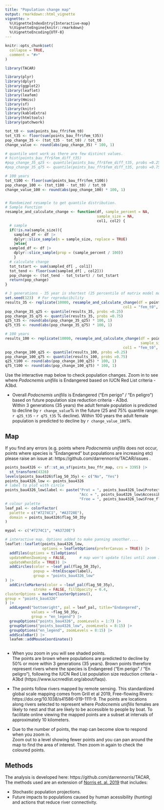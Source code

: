 ```yaml
---
title: "Population change map"
output: rmarkdown::html_vignette
vignette: >
  %\VignetteIndexEntry{Interactive-map}
  %\VignetteEngine{knitr::rmarkdown}
  %\VignetteEncoding{UTF-8}
---
```


```r
knitr::opts_chunk$set(
  collapse = TRUE,
  comment = "#>"
)
```

<!-- Google Translate widget -->
<div id="google_translate_element" style="float: right;"></div>
<script type="text/javascript">
function googleTranslateElementInit() {
  new google.translate.TranslateElement({pageLanguage: 'en', includedLanguages: 'ar,bn,pt,en,nl,es,fr,de,it,iw,hi,ja,ko,zh-CN'}, 'google_translate_element');
}
</script>
<script type="text/javascript" src="//translate.google.com/translate_a/element.js?cb=googleTranslateElementInit"></script>


```r
library(TACAR)
```


```r
library(plyr)
library(dplyr)
library(ggplot2)
library(leaflet)
library(leafem)
library(Hmisc)
library(sf)
library(knitr)
library(kableExtra)
library(htmltools) 
library(patchwork)
```

```r
tot_t0 <- sum(points_bau_ffr$fem_t0)
tot_t35 <- floor(sum(points_bau_ffr$fem_t35))
pop_change_35 <- (tot_t35 - tot_t0) / tot_t0 
change_value <- round(abs(pop_change_35) * 100, 1)

# quantile wont work as there are few distinct values.
# hist(points_bau_ffr$fem_diff_t35)
#pop_change_35_q25 <- quantile(points_bau_ffr$fem_diff_t35, probs =0.25)
#pop_change_35_q75 <- quantile(points_bau_ffr$fem_diff_t35, probs =0.75)

# 100 years
tot_t100 <- floor(sum(points_bau_ffr$fem_t100))
pop_change_100 <- (tot_t100 - tot_t0) / tot_t0 
change_value_100 <- round(abs(pop_change_100) * 100, 1)


# Randomized resample to get quantile distribution.
# Sample Function
resample_and_calculate_change <- function(df, sample_percent = NA, 
                                          sample_size = NA, 
                                          col1, col2) {
  # sample
  if(!is.na(sample_size)){ 
    sampled_df <- df |> 
    dplyr::slice_sample(n = sample_size, replace = TRUE) 
    }else{
  sampled_df <- df |> 
    dplyr::slice_sample(prop = (sample_percent / 100)) 
    }
  # calculate change
  tot_tstart <- sum(sampled_df[ , col1]) 
  tot_tend <- floor(sum(sampled_df[ , col2])) 
  pop_change <- (tot_tend - tot_tstart) / tot_tstart
  return(pop_change)
}

# 3 generations - 35 year is shortest (25 percentile of matrix model mother to cohort ages).
set.seed(123)  # For reproducibility
results_35 <- replicate(10000, resample_and_calculate_change(df = points_bau_ffr, sample_size = 1000, 
                                                      col1 = "fem_t0", col2 = "fem_t35")) 
pop_change_35_q25 <- quantile(results_35, probs =0.25)
pop_change_35_q75 <- quantile(results_35, probs =0.75)
q25_t35 <- round(abs(pop_change_35_q25) * 100, 1)
q75_t35 <- round(abs(pop_change_35_q75) * 100, 1)

# 100 years
results_100 <- replicate(10000, resample_and_calculate_change(df = points_bau_ffr, 
                                                              sample_size = 1000, 
                                                      col1 = "fem_t0", col2 = "fem_t100")) 
pop_change_100_q25 <- quantile(results_100, probs =0.25)
pop_change_100_q75 <- quantile(results_100, probs =0.75)
q25_t100 <- round(abs(pop_change_100_q25) * 100, 1)
q75_t100 <- round(abs(pop_change_100_q75) * 100, 1)

```

Use the interactive map below to check population changes. Zoom in to see 
where *Podocnemis unifilis* is Endangered based on IUCN Red List criteria - A3bd.

- Overall *Podocnemis unifilis* is Endangered ("Em perigo" / "En peligro") 
based on future population size reduction criteria - A3bd.    
Within 3 generations (35 years) the adult female population is predicted 
to decline by `r change_value`% in the future (25 and 75% quantile 
range: `r q25_t35` - `r q75_t35` % decline). Within 100 years the adult 
female population is predicted to decline by `r change_value_100`%.

## Map
If you find any errors (e.g. points where *Podocnemis unifilis* does not occur, 
points where species is "Endangered" but populations are increasing etc) 
please raise an issue at: https://github.com/darrennorris/TACAR/issues . 

```r
points_bau4326 <- sf::st_as_sf(points_bau_ffr_map, crs = 3395) |> 
  st_transform(4326) 
levels(points_bau4326$flag_50_35y) <- c("No", "Yes")
points_bau4326_low <- points_bau4326
# label to plot with circle
points_bau4326_low$label <- paste("Prot = ", points_bau4326_low$Protected, 
                                  "Acc = ", points_bau4326_low$Accessible, 
                                  "Free = ", points_bau4326_low$Free_flowing)
# colour palette
leaf_pal <- colorFactor(
  palette = c("#7274C1", "#A3720E"), 
  domain = points_bau4326$flag_50_35y
)

mypal <- c("#7274C1", "#A3720E")

# interactive map. Options added to make panning smoother....
leaflet::leaflet(points_bau4326_low, 
                 options = leafletOptions(preferCanvas = TRUE)) |> 
  addTiles(options = tileOptions(
  updateWhenZooming = FALSE,      # map won't update tiles until zoom is done
  updateWhenIdle = TRUE)) |> 
  addCircles(color = ~leaf_pal(flag_50_35y), 
             popup = ~htmlEscape(label),
             group = "points_bau4326_low"
) |>  
  addCircleMarkers(color = ~leaf_pal(flag_50_35y), 
             stroke = FALSE, fillOpacity = 0.4, 
clusterOptions = markerClusterOptions(), 
group = "points_bau4326"
) |> 
  addLegend("bottomright", pal = leaf_pal, title="Endangered",
            values = ~flag_50_35y,
            group = "en_legend") |> 
  groupOptions("points_bau4326", zoomLevels = 1:7) |> 
  groupOptions("points_bau4326_low", zoomLevels = 8:15) |> 
  groupOptions("en_legend", zoomLevels = 8:15) |> 
  addScaleBar() |> 
  leafem::addMouseCoordinates()
  
```

 - When you zoom in you will see shaded points.    
 The points are brown where populations are predicted to decline by 50% 
or more within 3 generations (35 years). Brown points therefore represent 
rivers where the species is Endangered ("Em perigo" / "En peligro"), 
following the IUCN Red List population size reduction criteria - A3bd 
(https://www.iucnredlist.org/about/faqs).

 - The points follow rivers mapped by remote sensing. 
This standardized global scale mapping comes from 
Grill et al 2019, Free-flowing Rivers: https://doi.org/10.1038/s41586-019-1111-9. 
The points are locations along rivers selected to represent where 
*Podocnemis unifilis* females are likely to nest and that are likely 
to be accessible to people by boat. To facilitate online viewing the mapped 
points are a subset at intervals of approximately 10 kilometers. 

 - Due to the number of points, the map can become slow to respond when you zoom in.    
 Zoom out to a level showing fewer points and you can pan around the map 
to find the area of interest. Then zoom in again to check the coloured points.

## Methods
The analysis is developed here: https://github.com/darrennorris/TACAR, 
The methods used are an extension of [Norris et. al. 2019](https://doi.org/10.1016/j.biocon.2019.02.022) that includes:

- Stochastic population projections. 
- Future impacts to populations caused by human acessibility (hunting) and actions that reduce river connectivity.
